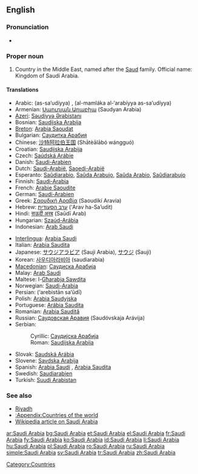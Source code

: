 ==English==
{{wikipedia}}

===Pronunciation===
* {{audio|en-us-Saudi Arabia.ogg|Audio (US)}}

===Proper noun===
{{en-proper noun|sg=[[Saudi]] [[Arabia]]}}

# Country in the Middle East, named after the [[Saud]] family. Official name: Kingdom of Saudi Arabia.

====Translations====
{{trans-top|country in the Middle East}}
* Arabic: {{Arab|[[السعودية]]}} (as-sa‘udíyya) {{f}}, {{Arab|[[المملكة العربية السعودية]]}} (al-mamláka al-‘arabíyya as-sa‘udíyya) {{f}}
* Armenian: [[Սաուդյան Արաբիա]] (Saudyan Arabia)
* [[Azeri]]: [[Səudiyyə Ərəbistanı]]
* Bosnian: [[Saudijska Arabija#Bosnian|Saudijska Arabija]] {{f}}
* [[Breton]]: [[Arabia Saoudat]]
* Bulgarian: [[Саудитка Арабия]] {{f}}
* Chinese: [[沙特阿拉伯王国]] (Shātèālābó wángguó)
* Croatian: [[Saudijska Arabija#Croatian|Saudijska Arabija]] {{f}}
* Czech: [[Saúdská Arábie]] {{f}}
* Danish: [[Saudi-Arabien]]
* Dutch: [[Saudi-Arabië]], [[Saoedi-Arabië]]
* Esperanto: [[Saŭdiarabio]], [[Saŭda Arabujo]], [[Saŭda Arabio]], [[Saŭdiarabujo]]
* Finnish: [[Saudi-Arabia]]
* French: [[Arabie Saoudite]] {{f}}
* German: [[Saudi-Arabien]] {{n}}
* Greek: [[Σαουδική Αραβία]] (Saoudikí Aravía) {{f}}
* Hebrew: [[ערב הסעודית]] (‘Arav ha-Sa’udit)
* Hindi: [[सऊदी अरब]] (Saūdī Arab)
* Hungarian: [[Szaúd-Arábia]]
* Indonesian: [[Arab Saudi]]
{{trans-mid}}
* [[Interlingua]]: [[Arabia Saudi]]
* Italian: [[Arabia Saudita]] {{f}}
* Japanese: [[サウジアラビア]] (Sauji Arabia), [[サウジ]] (Sauji)
* Korean: [[사우디아라비아]] (saudiarabia)
* [[Macedonian]]: [[Саудиска Арабија]] {{f}}
* Malay: [[Arab Saudi]]
* Maltese: l-[[Għarabja Sawdita]]
* Norwegian: [[Saudi-Arabia]]
* Persian: {{fa-Arab|[[عربستان سعودی]]}} (‘arebistān sa‘ūdī)
* Polish: [[Arabia Saudyjska]]
* Portuguese: [[Arábia Saudita]] {{f}}
* Romanian: [[Arabia Saudită]] {{f}}
* Russian: [[Саудовская Аравия]] (Saudóvskaja Arávija) {{f}}
* Serbian:
*: Cyrillic: [[Саудијска Арабија]] {{f}}
*: Roman: [[Saudijska Arabija#Serbian|Saudijska Arabija]] {{f}}
* Slovak: [[Saudská Arábia]] {{f}}
* Slovene: [[Savdska Arabija]] {{f}}
* Spanish: [[Arabia Saudí]] {{f}}, [[Arabia Saudita]] {{f}}
* Swedish: [[Saudiarabien]]
* Turkish: [[Suudi Arabistan]]
{{trans-bottom}}

===See also===
* [[Riyadh]]
* [[:Appendix:Countries of the world]]
* [[w:Saudi Arabia|Wikipedia article on Saudi Arabia]]

[[Category:Countries]]

[[ar:Saudi Arabia]]
[[bg:Saudi Arabia]]
[[et:Saudi Arabia]]
[[el:Saudi Arabia]]
[[fr:Saudi Arabia]]
[[fy:Saudi Arabia]]
[[ko:Saudi Arabia]]
[[id:Saudi Arabia]]
[[li:Saudi Arabia]]
[[hu:Saudi Arabia]]
[[pl:Saudi Arabia]]
[[ro:Saudi Arabia]]
[[ru:Saudi Arabia]]
[[simple:Saudi Arabia]]
[[sv:Saudi Arabia]]
[[tr:Saudi Arabia]]
[[zh:Saudi Arabia]]